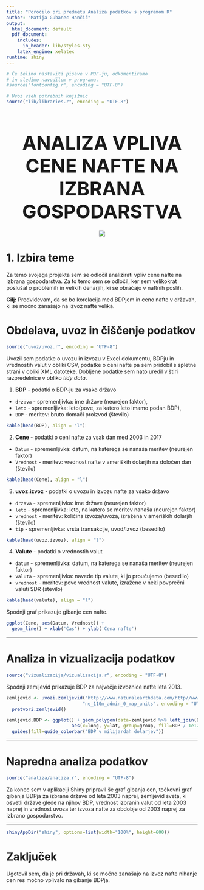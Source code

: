 ```yaml
---
title: "Poročilo pri predmetu Analiza podatkov s programom R"
author: "Matija Gubanec Hančič"
output:
  html_document: default
  pdf_document:
    includes:
      in_header: lib/styles.sty
    latex_engine: xelatex
runtime: shiny
---
```

<style type="text/css">
h1.title {
  font-size: 27px;
  color: Grey;
}
h4.author{
  color:Grey;
  margin-bottom: 40px;
}
h1.naslov{
  font-size: 50px;
  margin-bottom: 20px;
}
center.slika{
  margin-top: 20px;
  margin-bottom: 20px;
}
</style>


```r
# Če želimo nastaviti pisave v PDF-ju, odkomentiramo
# in sledimo navodilom v programu.
#source("fontconfig.r", encoding = "UTF-8")

# Uvoz vseh potrebnih knjižnic
source("lib/libraries.r", encoding = "UTF-8")
```

<!-- # ```{r rstudio, echo=FALSE, results='asis'} -->
<!-- # # Izris povezave do RStudia na Binderju -->
<!-- # source("lib/rstudio.r", encoding="UTF-8") -->
<!-- # ``` -->

<center> <h1 class="naslov">ANALIZA VPLIVA CENE NAFTE NA IZBRANA GOSPODARSTVA</h1> </center>

<center class="slika">


![](slike/Nafta.jpg)


</center>

# 1. Izbira teme

Za temo svojega projekta sem se odločil analizirati vpliv cene nafte na izbrana gospodarstva. Za to temo sem se odločil, ker sem velikokrat poslušal o problemih in velikih denarjih, ki se obračajo v naftnih poslih.


**Cilj:** Predvidevam, da se bo korelacija med BDPjem in ceno nafte v državah, ki se močno zanašajo na izvoz nafte velika.

# Obdelava, uvoz in čiščenje podatkov

```r
source("uvoz/uvoz.r", encoding = "UTF-8")
```

Uvozil sem podatke o uvozu in izvozu v Excel dokumentu, BDPju in vrednostih valut v obliki CSV, podatke o ceni nafte pa sem pridobil s spletne strani v obliki XML datoteke. Dobljene podatke sem nato uredil v štiri razpredelnice v obliko *tidy data*.



1. **BDP** - podatki o BDP-ju za vsako državo
  - `drzava` - spremenljivka: ime države (neurejen faktor),
  - `leto` - spremenljivka: leto(pove, za katero leto imamo podan BDP),
  - `BDP` - meritev: bruto domači proizvod (število)
  
  ```r
  kable(head(BDP), align = "l")
  ```

  
2. **Cene** - podatki o ceni nafte za vsak dan med 2003 in 2017
  - `Datum` - spremenljivka: datum, na katerega se nanaša meritev (neurejen faktor)
  - `Vrednost` - meritev: vrednost nafte v ameriških dolarjih na določen dan (število)
    
  ```r
  kable(head(Cene), align = "l")
  ```

  
3. **uvoz.izvoz** - podatki o uvozu in izvozu nafte za vsako državo
  - `drzava` - spremenljivka: ime države (neurejen faktor)
  - `leto` - spremenljivka: leto, na katero se meritev nanaša (neurejen faktor)
  - `vrednost` - meritev: količina izvoza/uvoza, izražena v ameriških dolarjih (število)
  - `tip` - spremenljivka: vrsta transakcije, uvod/izvoz (besedilo)
    
  ```r
  kable(head(uvoz.izvoz), align = "l")
  ```

  
4. **Valute** - podatki o vrednostih valut
  - `datum` - spremenljivka: datum, na katerega se nanaša meritev (neurejen faktor)
  - `valuta` - spremenljivka: navede tip valute, ki jo proučujemo (besedilo)
  - `vrednost` - meritev: pove vrednost valute, izražene v neki povprečni valuti SDR (število)
  
  ```r
  kable(head(valute), align = "l")
  ```


Spodnji graf prikazuje gibanje cen nafte.

```r
ggplot(Cene, aes(Datum, Vrednost)) + 
  geom_line() + xlab('Cas') + ylab('Cena nafte')
```

***

# Analiza in vizualizacija podatkov

```r
source("vizualizacija/vizualizacija.r", encoding = "UTF-8")
```

Spodnji zemljevid prikazuje BDP za največje izvoznice nafte leta 2013.

```r
zemljevid <- uvozi.zemljevid("http://www.naturalearthdata.com/http//www.naturalearthdata.com/download/110m/cultural/ne_110m_admin_0_map_units.zip",
                            "ne_110m_admin_0_map_units", encoding = "UTF-8") %>%
  pretvori.zemljevid()

zemljevid.BDP <- ggplot() + geom_polygon(data=zemljevid %>% left_join(BDP2013, by=c("SOVEREIGNT"="Drzava")),
                        aes(x=long, y=lat, group=group, fill=BDP / 1e12)) +
  guides(fill=guide_colorbar("BDP v milijardah dolarjev"))
```

***

# Napredna analiza podatkov

```r
source("analiza/analiza.r", encoding = "UTF-8")
```

Za konec sem v aplikaciji Shiny pripravil še graf gibanja cen,
točkovni graf gibanja BDPja za izbrane države od leta 2003 naprej,
zemljevid sveta, ki osvetli države glede na njihov BDP, vrednost
izbranih valut od leta 2003 naprej in vrednost uvoza ter izvoza
nafte za obdobje od 2003 naprej za izbrano gospodarstvo.


***

```r
shinyAppDir("shiny", options=list(width="100%", height=600))
```

# Zaključek

Ugotovil sem, da je pri državah, ki se močno zanašajo na izvoz nafte nihanje cen res močno vplivalo na gibanje BDPja.
